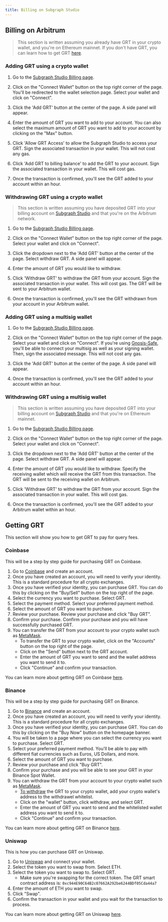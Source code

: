 ```yaml
---
title: Billing on Subgraph Studio
---
```


## Billing on Arbitrum

> This section is written assuming you already have GRT in your crypto wallet, and you're on Ethereum mainnet. If you don't have GRT, you can learn how to get GRT [here](#getting-grt).

### Adding GRT using a crypto wallet

1. Go to the [Subgraph Studio Billing page](https://staging.thegraph.com/studio/billing/).

2. Click on the "Connect Wallet" button on the top right corner of the page. You'll be redirected to the wallet selection page. Select your wallet and click on "Connect".

3. Click the 'Add GRT' button at the center of the page. A side panel will appear.

4. Enter the amount of GRT you want to add to your account. You can also select the maximum amount of GRT you want to add to your account by clicking on the "Max" button.

5. Click 'Allow GRT Access' to allow the Subgraph Studio to access your GRT. Sign the associated transaction in your wallet. This will not cost any gas.

6. Click 'Add GRT to billing balance' to add the GRT to your account. Sign the associated transaction in your wallet. This will cost gas.

7. Once the transaction is confirmed, you'll see the GRT added to your account within an hour.

### Withdrawing GRT using a crypto wallet

> This section is written assuming you have deposited GRT into your billing account on [Subgraph Studio](https://staging.thegraph.com/studio/billing/) and that you're on the Arbitrum network.

1. Go to the [Subgraph Studio Billing page](https://staging.thegraph.com/studio/billing/).

2. Click on the "Connect Wallet" button on the top right corner of the page. Select your wallet and click on "Connect".

3. Click the dropdown next to the 'Add GRT' button at the center of the page. Select withdraw GRT. A side panel will appear.

4. Enter the amount of GRT you would like to withdraw.

5. Click 'Withdraw GRT' to withdraw the GRT from your account. Sign the associated transaction in your wallet. This will cost gas. The GRT will be sent to your Arbitrum wallet.

6. Once the transaction is confirmed, you'll see the GRT withdrawn from your account in your Arbitrum wallet.

### Adding GRT using a multisig wallet

1. Go to the [Subgraph Studio Billing page](https://staging.thegraph.com/studio/billing/).

2. Click on the "Connect Wallet" button on the top right corner of the page. Select your wallet and click on "Connect". If you're using [Gnosis-Safe](https://gnosis-safe.io/), you'll be able to connect your multisig as well as your signing wallet. Then, sign the associated message. This will not cost any gas.

3. Click the 'Add GRT' button at the center of the page. A side panel will appear.

4. Once the transaction is confirmed, you'll see the GRT added to your account within an hour.

### Withdrawing GRT using a multisig wallet

> This section is written assuming you have deposited GRT into your billing account on [Subgraph Studio](https://staging.thegraph.com/studio/billing/) and that you're on Ethereum mainnet.

1. Go to the [Subgraph Studio Billing page](https://staging.thegraph.com/studio/billing/).

2. Click on the "Connect Wallet" button on the top right corner of the page. Select your wallet and click on "Connect".

3. Click the dropdown next to the 'Add GRT' button at the center of the page. Select withdraw GRT. A side panel will appear.

4. Enter the amount of GRT you would like to withdraw. Specify the receiving wallet which will receive the GRT from this transaction. The GRT will be sent to the receiving wallet on Arbitrum.

5. Click 'Withdraw GRT' to withdraw the GRT from your account. Sign the associated transaction in your wallet. This will cost gas.

6. Once the transaction is confirmed, you'll see the GRT added to your Arbitrum wallet within an hour.

## Getting GRT

This section will show you how to get GRT to pay for query fees.

### Coinbase

This will be a step by step guide for purchasing GRT on Coinbase.

1. Go to [Coinbase](https://www.coinbase.com/) and create an account.
2. Once you have created an account, you will need to verify your identity. This is a standard procedure for all crypto exchanges.
3. Once you have verified your identity, you can purchase GRT. You can do this by clicking on the "Buy/Sell" button on the top right of the page.
4. Select the currency you want to purchase. Select GRT.
5. Select the payment method. Select your preferred payment method.
6. Select the amount of GRT you want to purchase.
7. Review your purchase. Review your purchase and click "Buy GRT".
8. Confirm your purchase. Confirm your purchase and you will have successfully purchased GRT.
9. You can transfer the GRT from your account to your crypto wallet such as [MetaMask](https://metamask.io/).
   - To transfer the GRT to your crypto wallet, click on the "Accounts" button on the top right of the page.
   - Click on the "Send" button next to the GRT account.
   - Enter the amount of GRT you want to send and the wallet address you want to send it to.
   - Click "Continue" and confirm your transaction.

You can learn more about getting GRT on Coinbase [here](https://help.coinbase.com/en/coinbase/trading-and-funding/buying-selling-or-converting-crypto/how-do-i-buy-digital-currency).

### Binance

This will be a step by step guide for purchasing GRT on Binance.

1. Go to [Binance](https://www.binance.com/en) and create an account.
2. Once you have created an account, you will need to verify your identity. This is a standard procedure for all crypto exchanges.
3. Once you have verified your identity, you can purchase GRT. You can do this by clicking on the "Buy Now" button on the homepage banner.
4. You will be taken to a page where you can select the currency you want to purchase. Select GRT.
5. Select your preferred payment method. You'll be able to pay with different fiat currencies such as Euros, US Dollars, and more.
6. Select the amount of GRT you want to purchase.
7. Review your purchase and click "Buy GRT".
8. Confirm your purchase and you will be able to see your GRT in your Binance Spot Wallet.
9. You can withdraw the GRT from your account to your crypto wallet such as [MetaMask](https://metamask.io/).
   - [To withdraw](https://www.binance.com/en/blog/ecosystem/how-to-transfer-crypto-from-binance-to-trust-wallet-8305050796630181570) the GRT to your crypto wallet, add your crypto wallet's address to the withdrawel whitelist.
   - Click on the "wallet" button, click withdraw, and select GRT.
   - Enter the amount of GRT you want to send and the whitelisted wallet address you want to send it to.
   - Click "Continue" and confirm your transaction.

You can learn more about getting GRT on Binance [here](https://www.binance.com/en/support/faq/how-to-buy-cryptocurrency-on-binance-homepage-400c38f5e0cd4b46a1d0805c296b5582).

### Uniswap

This is how you can purchase GRT on Uniswap.

1. Go to [Uniswap](https://app.uniswap.org/#/swap) and connect your wallet.
2. Select the token you want to swap from. Select ETH.
3. Select the token you want to swap to. Select GRT.
   - Make sure you're swapping for the correct token. The GRT smart contract address is: `0xc944E90C64B2c07662A292be6244BDf05Cda44a7`
4. Enter the amount of ETH you want to swap.
5. Click "Swap".
6. Confirm the transaction in your wallet and you wait for the transaction to process.

You can learn more about getting GRT on Uniswap [here](https://support.uniswap.org/hc/en-us/articles/8370549680909-How-to-Swap-Tokens-).
